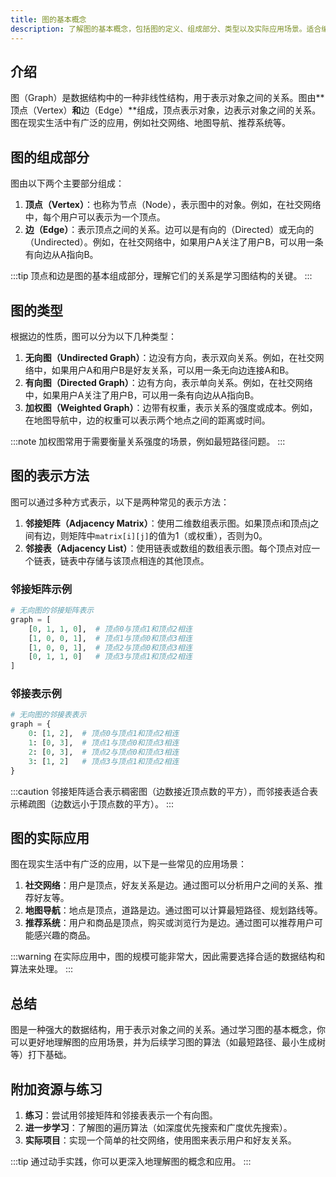 ```yaml
---
title: 图的基本概念
description: 了解图的基本概念，包括图的定义、组成部分、类型以及实际应用场景。适合编程初学者学习数据结构中的图结构。
---
```


## 介绍

图（Graph）是数据结构中的一种非线性结构，用于表示对象之间的关系。图由**顶点（Vertex）**和**边（Edge）**组成，顶点表示对象，边表示对象之间的关系。图在现实生活中有广泛的应用，例如社交网络、地图导航、推荐系统等。

## 图的组成部分

图由以下两个主要部分组成：

1. **顶点（Vertex）**：也称为节点（Node），表示图中的对象。例如，在社交网络中，每个用户可以表示为一个顶点。
2. **边（Edge）**：表示顶点之间的关系。边可以是有向的（Directed）或无向的（Undirected）。例如，在社交网络中，如果用户A关注了用户B，可以用一条有向边从A指向B。

:::tip
顶点和边是图的基本组成部分，理解它们的关系是学习图结构的关键。
:::

## 图的类型

根据边的性质，图可以分为以下几种类型：

1. **无向图（Undirected Graph）**：边没有方向，表示双向关系。例如，在社交网络中，如果用户A和用户B是好友关系，可以用一条无向边连接A和B。
2. **有向图（Directed Graph）**：边有方向，表示单向关系。例如，在社交网络中，如果用户A关注了用户B，可以用一条有向边从A指向B。
3. **加权图（Weighted Graph）**：边带有权重，表示关系的强度或成本。例如，在地图导航中，边的权重可以表示两个地点之间的距离或时间。

:::note
加权图常用于需要衡量关系强度的场景，例如最短路径问题。
:::

## 图的表示方法

图可以通过多种方式表示，以下是两种常见的表示方法：

1. **邻接矩阵（Adjacency Matrix）**：使用二维数组表示图。如果顶点i和顶点j之间有边，则矩阵中`matrix[i][j]`的值为1（或权重），否则为0。
2. **邻接表（Adjacency List）**：使用链表或数组的数组表示图。每个顶点对应一个链表，链表中存储与该顶点相连的其他顶点。

### 邻接矩阵示例

```python
# 无向图的邻接矩阵表示
graph = [
    [0, 1, 1, 0],  # 顶点0与顶点1和顶点2相连
    [1, 0, 0, 1],  # 顶点1与顶点0和顶点3相连
    [1, 0, 0, 1],  # 顶点2与顶点0和顶点3相连
    [0, 1, 1, 0]   # 顶点3与顶点1和顶点2相连
]
```

### 邻接表示例

```python
# 无向图的邻接表表示
graph = {
    0: [1, 2],  # 顶点0与顶点1和顶点2相连
    1: [0, 3],  # 顶点1与顶点0和顶点3相连
    2: [0, 3],  # 顶点2与顶点0和顶点3相连
    3: [1, 2]   # 顶点3与顶点1和顶点2相连
}
```

:::caution
邻接矩阵适合表示稠密图（边数接近顶点数的平方），而邻接表适合表示稀疏图（边数远小于顶点数的平方）。
:::

## 图的实际应用

图在现实生活中有广泛的应用，以下是一些常见的应用场景：

1. **社交网络**：用户是顶点，好友关系是边。通过图可以分析用户之间的关系、推荐好友等。
2. **地图导航**：地点是顶点，道路是边。通过图可以计算最短路径、规划路线等。
3. **推荐系统**：用户和商品是顶点，购买或浏览行为是边。通过图可以推荐用户可能感兴趣的商品。

:::warning
在实际应用中，图的规模可能非常大，因此需要选择合适的数据结构和算法来处理。
:::

## 总结

图是一种强大的数据结构，用于表示对象之间的关系。通过学习图的基本概念，你可以更好地理解图的应用场景，并为后续学习图的算法（如最短路径、最小生成树等）打下基础。

## 附加资源与练习

1. **练习**：尝试用邻接矩阵和邻接表表示一个有向图。
2. **进一步学习**：了解图的遍历算法（如深度优先搜索和广度优先搜索）。
3. **实际项目**：实现一个简单的社交网络，使用图来表示用户和好友关系。

:::tip
通过动手实践，你可以更深入地理解图的概念和应用。
:::